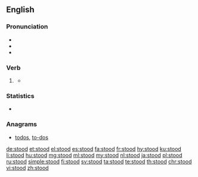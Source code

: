 ==English==

===Pronunciation===
* {{IPA|/stʊd/|lang=en}}
* {{audio|en-us-stood.ogg|Audio (US)|lang=en}}
* {{rhymes|ʊd|lang=en}}

===Verb===
{{head|en|verb form}}

# {{en-past of|stand}}
#: {{ux|en|There was a bloke '''stood''' next to me wearing nothing but sandals.}}
#* {{quote-book|year=1918|author={{w|W. B. Maxwell}}|chapter=19
|title=[http://openlibrary.org/works/OL1097634W The Mirror and the Lamp]
|passage=At the far end of the houses the head gardener '''stood''' waiting for his mistress, and he gave her strips of bass to tie up her nosegay. This she did slowly and laboriously, with knuckly old fingers that shook.}}

===Statistics===
* {{rank|poor|present|water|260|stood|large|within|room}}

===Anagrams===
* [[todos#English|todos]], [[to-dos#English|to-dos]]

[[de:stood]]
[[et:stood]]
[[el:stood]]
[[es:stood]]
[[fa:stood]]
[[fr:stood]]
[[hy:stood]]
[[ku:stood]]
[[li:stood]]
[[hu:stood]]
[[mg:stood]]
[[ml:stood]]
[[my:stood]]
[[nl:stood]]
[[ja:stood]]
[[pl:stood]]
[[ru:stood]]
[[simple:stood]]
[[fi:stood]]
[[sv:stood]]
[[ta:stood]]
[[te:stood]]
[[th:stood]]
[[chr:stood]]
[[vi:stood]]
[[zh:stood]]